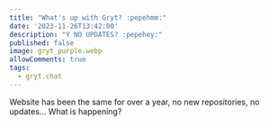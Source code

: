 ```yaml
---
title: "What's up with Gryt? :pepehmm:"
date: '2023-11-26T13:42:00'
description: "Y NO UPDATES? :pepehey:"
published: false
image: gryt_purple.webp
allowComments: true
tags:
  - gryt.chat
---
```


Website has been the same for over a year, no new repositories, no updates... What is happening? <Emoji name='pepehmm' />